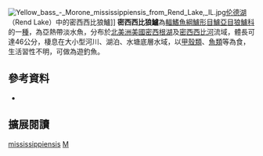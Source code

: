 {{Speciesbox
| name = 密西西比狼鱸
| image = Yellow Bass.gif
| image_caption = 
| status = LC
| status_system = IUCN3.1
| genus = Morone
| species = mississippiensis
| authority = Jordan & Eigenmann, 1887
| synonyms = *''Morone interrupta'', Gill, 1860
|}}
[[File:Yellow_bass_-_Morone_mississippiensis_from_Rend_Lake,_IL.jpg|thumb]][[伦德湖|伦德湖]]（Rend Lake）中的密西西比狼鱸]]
'''密西西比狼鱸'''為[[輻鰭魚綱|輻鰭魚綱]][[鱸形目|鱸形目]][[鱸亞目|鱸亞目]][[狼鱸科|狼鱸科]]的一[[種|種]]，為亞熱帶淡水魚，分布於[[北美洲|北美洲]][[美國|美國]][[密西根湖|密西根湖]]及[[密西西比河|密西西比河]]流域，體長可達46公分，棲息在大小型河川、湖泊、水塘底層水域，以[[甲殼類|甲殼類]]、[[魚類|魚類]]等為食，生活習性不明，可做為遊釣魚。

==參考資料==
*{{FishBase_species|genus=Morone|species=mississippiensis|year=2016|month=8}}

== 擴展閱讀 == 
{{refbegin}}
{{wikispecies-inline|Morone mississippiensis|密西西比狼鱸}}
{{refend}}
{{Taxonbar|from=Q2568526}}

[[Category:狼鱸屬|mississippiensis]]
[[Category:1887年描述的鱼类|M]]


{{魚類小作品}}
